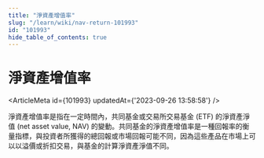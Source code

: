 ```yaml
---
title: "淨資產增值率"
slug: "/learn/wiki/nav-return-101993"
id: "101993"
hide_table_of_contents: true
---
```



# 淨資產增值率

<ArticleMeta id={101993} updatedAt={'2023-09-26 13:58:58'} />
<div className='border-solid border-b border-t-0 my-4 border-[var(--ifm-color-gray-300)]' />

淨資產增值率是指在一定時間內，共同基金或交易所交易基金 (ETF) 的淨資產淨值 (net asset value, NAV) 的變動。共同基金的淨資產增值率是一種回報率的衡量指標，與投資者所獲得的總回報或市場回報可能不同，因為這些產品在市場上可以以溢價或折扣交易，與基金的計算淨資產淨值不同。
